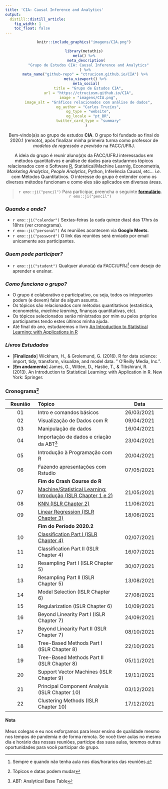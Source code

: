 ```yaml
---
title: 'CIA: Causal Inference and Analytics'
output:
  distill::distill_article: 
    fig_width: 1
    toc_float: false  
---
```


<center>

```r
knitr::include_graphics("imagens/CIA.png")
```

```r
library(metathis)
meta() %>%
  meta_description(
    "Grupo de Estudos CIA: Causal Inference and Analytics"
  ) %>% 
  meta_name("github-repo" = "ctruciosm.github.io/CIA") %>% 
  meta_viewport() %>% 
  meta_social(
    title = "Grupo de Estudos CIA",
    url = "https://ctruciosm.github.io/CIA",
    image = "imagens/CIA.png",
    image_alt = "Gráficos relacionados com análise de dados",
    og_author = "Carlos Trucíos",
    og_type = "website",
    og_locale = "pt_BR",
    twitter_card_type = "summary"
  )
```


Bem-vindo(a)s ao grupo de estudos **CIA**. O grupo foi fundado ao final do 2020.1 (remoto), após finalizar minha primeira turma como professor de *modelos de regressão e previsão* na FACC/UFRJ. 

A ideia do grupo é reunir aluno(a)s da FACC/UFRJ interessados em métodos quantitativos e análise de dados para estudarmos tópicos relacionados com o Software [R](https://www.r-project.org), Statistical/Machine Learnig, Econometria, _Marketing Analytics_, _People Analytics_, Python, Inferência Causal, etc... _i.e._ com Métodos Quantitativos. O interesse do grupo é entender como os diversos métodos funcionam e como eles são aplicados em diversas áreas.


> `r emo::ji("pencil")` Para participar, preencha o seguinte [**formulário**](https://forms.gle/1Np4NEGbDKMSb9WN9). `r emo::ji("pencil")`



</center>

### *Quando e onde?*

- `r emo::ji("calendar")` Sextas-feiras (a cada quinze dias) das 17hrs às 18hrs (ver cronograma).
- `r emo::ji("personal")` As reuniões acontecem via **Google Meets**.
- `r emo::ji("password")` O link das reuniões será enviado por email unicamente aos participantes.


### *Quem pode participar?*

- `r emo::ji("student")` Qualquer aluno(a) da FACC/UFRJ^[Sempre e quando não tenha aula nos dias/horarios das reuniões.] com desejo de aprender e ensinar.

### *Como funciona o grupo?*

- O grupo é colaborativo e participativo, ou seja, todos os integrantes podem (e devem) falar de algum assunto.
- Os tópicos são relacionados com métodos quantitativos (estatística, econometria, _machine learning_, finanças quantitativas, etc).
- Os tópicos selecionados serão ministrados por mim ou pelos próprios participantes tendo estes últimos minha ajuda.
- Até final do ano, estudaremos o livro [An Introduction to Statistical Learning: with Applications in R](https://www.statlearning.com)

###  *Livros Estudados*

- [**Finalizado**] Wickham, H., \& Grolemund, G. (2016). R for data science: import, tidy, transform, visualize, and model data. " O'Reilly Media, Inc.". 
- [**Em andamento**] James, G., Witten, D., Hastie, T., \& Tibshirani, R. (2013). An Introduction to Statistical Learning: with Application in R. New York: Springer.



###  **Cronograma**^[Tópicos e datas podem mudar] 


| Reunião  | Tópico                          | Data       |  
|:------:|:--------------------|:----------:|
|01       | Intro e comandos básicos  | 26/03/2021  |  
|02       | Visualização de Dados com R   | 09/04/2021  | 
|03       | Manipulação de dados  | 16/04/2021  |  
|04       | Importação de dados e criação da ABT^[ABT: Analytical Base Table]  | 23/04/2021  |
|05       | Introdução à Programação com R  |  20/04/2021 |    
|06       | Fazendo apresentações com Rstudio  | 07/05/2021  |  
|         |  **Fim do Crash Course do R**  |   |
|07       | [Machine/Statistical Learning: Introdução (ISLR Chapter 1 e 2)](http://ctruciosm.github.io/ISL/ISL_01)    | 21/05/2021  |
|08       | [KNN (ISLR Chapter 2)](http://ctruciosm.github.io/ISL/ISL_02)  | 11/06/2021  |     
|09       | [Linear Regression (ISLR Chapter 3)](http://ctruciosm.github.io/ISL/ISL_03)   | 18/06/2021  |   
|         |  **Fim do Período 2020.2**  |   |
|10       | [Classification Part I (ISLR Chapter 4)](http://ctruciosm.github.io/ISL/ISL_04)   | 02/07/2021  |     
|11       | Classification Part II (ISLR Chapter 4)  | 16/07/2021  |     
|12       | Resampling Part I (ISLR Chapter 5)  | 30/07/2021  |     
|13       | Resampling Part II (ISLR Chapter 5)  | 13/08/2021  |     
|14       | Model Selection (ISLR Chapter 6)  | 27/08/2021  |     
|15       | Regularization (ISLR Chapter 6)  | 10/09/2021  |     
|16       | Beyond Linearity Part I (ISLR Chapter 7)  | 24/09/2021  |     
|17       | Beyond Linearity Part II (ISLR Chapter 7)   | 08/10/2021  |     
|18       | Tree-Based Methods Part I (ISLR Chapter 8)   | 22/10/2021  |     
|19       | Tree-Based Methods Part II (ISLR Chapter 8)   | 05/11/2021  |     
|20       | Support Vector Machines (ISLR Chapter 9)   | 19/11/2021  |     
|21       | Principal Component Analysis (ISLR Chapter 10)   | 03/12/2021  |     
|22       | Clustering Methods (ISLR Chapter 10)   | 17/12/2021  |     


#### Nota

Meus colegas e eu nos esforçamos para levar ensino de qualidade mesmo nos tempos de pandemía e de forma remota. Se você tiver aulas no mesmo dia e horário das nossas reuniões, participe das suas aulas, teremos outras oportunidades para você participar do grupo.

